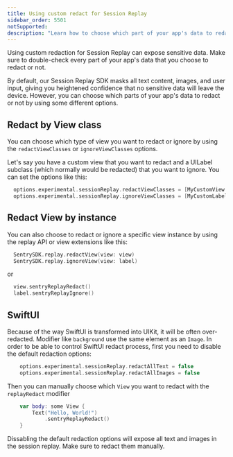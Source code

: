 ```yaml
---
title: Using custom redact for Session Replay
sidebar_order: 5501
notSupported:
description: "Learn how to choose which part of your app's data to redact in Session Replay."
---
```


<Note>

Using custom redaction for Session Replay can expose sensitive data. Make sure to double-check every part of your app's data that you choose to redact or not.

</Note>

By default, our Session Replay SDK masks all text content, images, and user input, giving you heightened confidence that no sensitive data will leave the device. However, you can choose which parts of your app's data to redact or not by using some different options.


## Redact by View class

You can choose which type of view you want to redact or ignore by using the `redactViewClasses` or `ignoreViewClasses` options.

Let's say you have a custom view that you want to redact and a UILabel subclass (which normally would be redacted) that you want to ignore. You can set the options like this:

```swift
  options.experimental.sessionReplay.redactViewClasses = [MyCustomView.self]
  options.experimental.sessionReplay.ignoreViewClasses = [MyCustomLabel.self]
```

## Redact View by instance

You can also choose to redact or ignore a specific view instance by using the replay API or view extensions like this:

```swift
  SentrySDK.replay.redactView(view: view)
  SentrySDK.replay.ignoreView(view: label)
```
or

```swift
  view.sentryReplayRedact()
  label.sentryReplayIgnore()
```

## SwiftUI

Because of the way SwiftUI is transformed into UIKit, it will be often over-redacted. Modifier like `background` use the same element as an `Image`.
In order to be able to control SwiftUI redact process, first you need to disable the default redaction options:

```swift
    options.experimental.sessionReplay.redactAllText = false
    options.experimental.sessionReplay.redactAllImages = false
```

Then you can manually choose which `View` you want to redact with the `replayRedact` modifier

```swift    
    var body: some View {
        Text("Hello, World!")
            .sentryReplayRedact()
    }
```

<Note>
Dissabling the default redaction options will expose all text and images in the session replay. 
Make sure to redact them manually.
</Note>

